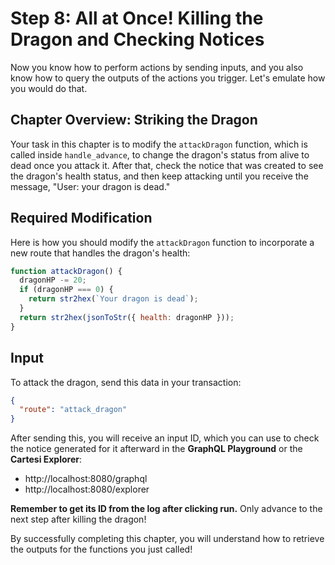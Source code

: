 # Step 8: All at Once! Killing the Dragon and Checking Notices

Now you know how to perform actions by sending inputs, and you also know how to query the outputs of the actions you trigger. Let's emulate how you would do that.

## Chapter Overview: Striking the Dragon

Your task in this chapter is to modify the `attackDragon` function, which is called inside `handle_advance`, to change the dragon's status from alive to dead once you attack it. After that, check the notice that was created to see the dragon's health status, and then keep attacking until you receive the message, "User: your dragon is dead."

## Required Modification
Here is how you should modify the `attackDragon` function to incorporate a new route that handles the dragon's health:

```javascript
function attackDragon() {
  dragonHP -= 20;
  if (dragonHP === 0) {
    return str2hex(`Your dragon is dead`);
  }
  return str2hex(jsonToStr({ health: dragonHP }));
}
```

## Input
To attack the dragon, send this data in your transaction:
```json
{
  "route": "attack_dragon"
}
```

After sending this, you will receive an input ID, which you can use to check the notice generated for it afterward in the **GraphQL Playground** or the **Cartesi Explorer**:
- http://localhost:8080/graphql
- http://localhost:8080/explorer

**Remember to get its ID from the log after clicking run.**
Only advance to the next step after killing the dragon!

By successfully completing this chapter, you will understand how to retrieve the outputs for the functions you just called!